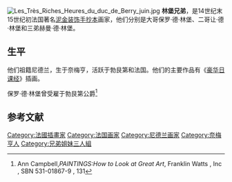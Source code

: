 {{otheruses|林堡 (消歧义)}}

[[File:Les_Très_Riches_Heures_du_duc_de_Berry_juin.jpg|right]]
'''林堡兄弟'''，是14世纪末15世纪初法国著名[[泥金装饰手抄本|泥金装饰手抄本]]画家，他们分别是大哥保罗·德·林堡、二哥让·德·林堡和三弟赫曼·德·林堡。

==生平==
他们祖籍尼德兰，生于奈梅亨，活跃于勃艮第和法国。他们的主要作品有《[[贝里公爵的豪华时祷书|豪华日课经]]》插画。

保罗·德·林堡曾受雇于勃艮第公爵<ref>Ann Campbell,''PAINTINGS:How to Look at Great Art'',  Franklin Watts , Inc , SBN 531-01867-9 , 131 </ref>
==参考文献==

{{reflist}}
{{Authority control}}
[[Category:法國插畫家|Category:法國插畫家]]
[[Category:法国画家|Category:法国画家]]
[[Category:尼德兰画家|Category:尼德兰画家]]
[[Category:奈梅亨人|Category:奈梅亨人]]
[[Category:兄弟姐妹三人組|Category:兄弟姐妹三人組]]